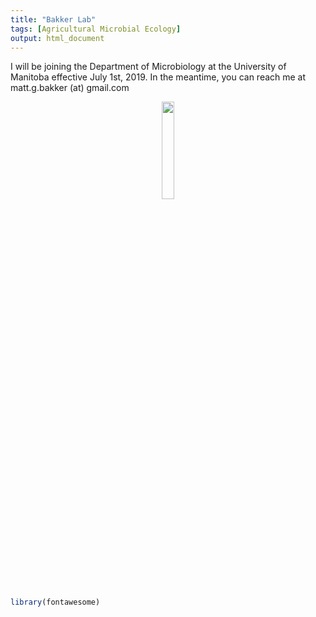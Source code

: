 ```yaml
---
title: "Bakker Lab"
tags: [Agricultural Microbial Ecology]
output: html_document
---
```


I will be joining the Department of Microbiology at the University of Manitoba effective July 1st, 2019.
In the meantime, you can reach me at  matt.g.bakker (at) gmail.com


<center>
![](media/UofM_logo.png){width=20%}
</center>

```r
library(fontawesome)
```
